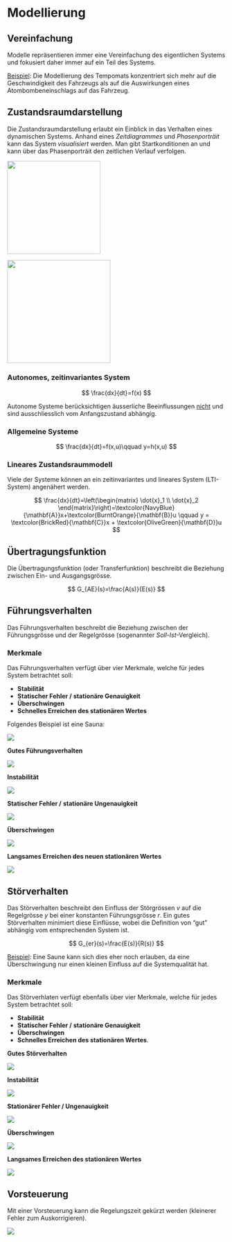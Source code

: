 # Modellierung

::: callout-important
## Vereinfachung

Modelle repräsentieren immer eine Vereinfachung des eigentlichen Systems und fokusiert daher immer auf ein Teil des Systems.

`\vspace{2mm}`{=latex}

[Beispiel]{.underline}: Die Modellierung des Tempomats konzentriert sich mehr auf die Geschwindigkeit des Fahrzeugs als auf die Auswirkungen eines Atombombeneinschlags auf das Fahrzeug.
:::

## Zustandsraumdarstellung

Die Zustandsraumdarstellung erlaubt ein Einblick in das Verhalten eines dynamischen Systems. Anhand eines *Zeitdiagrammes* und *Phasenporträit* kann das System *visualisiert* werden. Man gibt Startkonditionen an und kann über das Phasenporträit den zeitlichen Verlauf verfolgen.

![](images/state_space\quiver.png){fig-align="center" width="5.7cm"}

![](images/state_space\time.png){fig-align="center" width="6.3cm"}

### Autonomes, zeitinvariantes System

```{=latex}
\begin{center}
  \begin{tikzpicture}
    \node[rectangle, draw=black, minimum width = 2cm] (a) at (0,0) {$\frac{dx}{dt} = f(x)$};
    \node (b) at (2,0) {};
    \draw[->] (a) -- node [above] {$x$} (b);
  \end{tikzpicture}
\end{center}
```
$$
\frac{dx}{dt}=f(x)
$$

Autonome Systeme berücksichtigen äusserliche Beeinflussungen [nicht]{.underline} und sind ausschliesslich vom Anfangszustand abhängig.

### Allgemeine Systeme

```{=latex}
\begin{center}\begin{tikzpicture}

\node[rectangle, draw=black, minimum width = 2cm] (a) at (0,0) {
$
\begin{matrix}
\frac{dx}{dt} = f(x,u) \\
y=h(x,u)
\end{matrix}
$
};
\node (b) at (2,0) {};
\node (c) at (-2,0) {};

\draw[->] (a) -- node [above] {$y$} (b);
\draw[->] (c) -- node [above] {$u$} (a);

\end{tikzpicture}\end{center}
```
$$
\frac{dx}{dt}=f(x,u)\qquad y=h(x,u)
$$

### Lineares Zustandsraummodell

Viele der Systeme können an ein zeitinvariantes und lineares System (LTI-System) angenähert werden.

```{=latex}
\begin{center}\begin{tikzpicture}[scale=0.8]



\node (entry) at (-1,0) {$u$};
\node[rectangle, draw=black, minimum width=1cm] (integ) at (3.25,0) {$\int{dt}$};
\node[circle, draw=black] (circA) at (3.25,-1) {\textcolor{NavyBlue}{\textbf{A}}};
\node[circle, draw=black] (circB) at (1,0) {\textcolor{BurntOrange}{\textbf{B}}};
\node[sum] (add)   at (2,0) {+};
\node[sum] (add2) at (6.5,0) {+};
\node[circle, draw=black] (circC) at (5.5,0) {\textcolor{BrickRed}{\textbf{C}}};
\node[circle, draw=black] (circD) at (3.25,1) {\textcolor{OliveGreen}{\textbf{D}}};
\node [dot] (v2) at (4.5,0) {};
\node [dot] (v3) at (0,0) {};
\node (end) at (7.5,0) {$y$};


\draw [->] (integ) edge node [above]{$x$} (v2);
\draw [->] (v2) edge (circC);
\draw [->] (add) edge node[above]{$\dot{x}$} (integ);
\draw [->] (circB) edge (add);
\draw [->] (entry) edge (circB);
\draw [->] (circA) -| (add);
\draw [->] (v2) |- (circA);
\draw [->] (v3) |- (circD);
\draw [->] (circD) -| (add2);
\draw [->] (circC) -- (add2);
\draw [->] (add2) -- (end);
\end{tikzpicture}\end{center}
```
$$
\frac{dx}{dt}=\left(\begin{matrix} \dot{x}_1 \\ \dot{x}_2 \end{matrix}\right)=\textcolor{NavyBlue}{\mathbf{A}}x+\textcolor{BurntOrange}{\mathbf{B}}u \qquad y = \textcolor{BrickRed}{\mathbf{C}}x + \textcolor{OliveGreen}{\mathbf{D}}u
$$

```{=latex}
\begin{conditions}
  A & beschreibt Dynamik \\
  B & beschreibt Steuereinfluss \\
  C & beschreibt Messung \\
  D & beschreibt Durchgriff
\end{conditions}
```
## Übertragungsfunktion

Die Übertragungsfunktion (oder Transferfunktion) beschreibt die Beziehung zwischen Ein- und Ausgangsgrösse.

$$
G_{AE}(s)=\frac{A(s)}{E(s)}
$$

```{=latex}
\begin{conditions}
  A & \textbf{A}usgangssignal \\
  E & \textbf{E}ingangssignal
\end{conditions}
```
## Führungsverhalten

Das Führungsverhalten beschreibt die Beziehung zwischen der Führungsgrösse und der Regelgrösse (sogenannter *Soll-Ist*-Vergleich).

### Merkmale

Das Führungsverhalten verfügt über vier Merkmale, welche für jedes System betrachtet soll:

-   **Stabilität**
-   **Statischer Fehler /** **stationäre Genauigkeit**
-   **Überschwingen**
-   **Schnelles Erreichen des stationären Wertes**

Folgendes Beispiel ist eine Sauna:

![](images/block_diagramm_sauna.png)

**Gutes Führungsverhalten**

![](images/fuhrungsverhalten\gutes_verhalten.png)

**Instabilität**

![](images/fuhrungsverhalten\instabil.png)

**Statischer Fehler /** **stationäre Ungenauigkeit**

![](images/fuhrungsverhalten\stationary.png)

**Überschwingen**

![](images/fuhrungsverhalten\uberschwingung.png)

**Langsames Erreichen des neuen stationären Wertes**

![](images/fuhrungsverhalten\slow.png)

## Störverhalten

Das Störverhalten beschreibt den Einfluss der Störgrössen $v$ auf die Regelgrösse $y$ bei einer konstanten Führungsgrösse $r$. Ein gutes Störverhalten minimiert diese Einflüsse, wobei die Definition von "gut" abhängig vom entsprechenden System ist.

$$
G_{er}(s)=\frac{E(s)}{R(s)}
$$

[Beispiel]{.underline}: Eine Saune kann sich dies eher noch erlauben, da eine Überschwingung nur einen kleinen Einfluss auf die Systemqualität hat.

### Merkmale

Das Störverhlaten verfügt ebenfalls über vier Merkmale, welche für jedes System betrachtet soll:

-   **Stabilität**
-   **Statischer Fehler /** **stationäre Genauigkeit**
-   **Überschwingen**
-   **Schnelles Erreichen des stationären Wertes**.

**Gutes Störverhalten**

![](images/storverhalten\gutes_verhalten.png)

\textsuperscript{rot: Sollwert}

**Instabilität**

![](images/storverhalten\storverhalten_stability.png)

**Stationärer Fehler / Ungenauigkeit**

![](images/storverhalten\storverhalten_stationary.png)

**Überschwingen**

![](images/storverhalten\uber_unterschwingung.png)

**Langsames Erreichen des stationären Wertes**

![](images/storverhalten\slow.png)

## Vorsteuerung

Mit einer Vorsteuerung kann die Regelungszeit gekürzt werden (kleinerer Fehler zum Auskorrigieren).

![](images/paste-1.png)